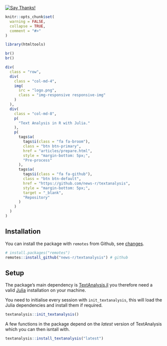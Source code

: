 <!-- badges go here -->
[![Say Thanks!](https://img.shields.io/badge/Say%20Thanks-!-1EAEDB.svg)](https://saythanks.io/to/JohnCoene)
<!-- badges: end -->

```r
knitr::opts_chunk$set(
  warning = FALSE,
  collapse = TRUE,
  comment = "#>"
)

library(htmltools)
```

```r
br()
br()

div(
  class = "row",
  div(
    class = "col-md-4",
    img(
      src = "logo.png",
      class = "img-responsive responsive-img"
    )
  ),
  div(
    class = "col-md-8",
    p(
      "Text Analysis in R with Julia."
    ),
    p(
      tags$a(
        tags$i(class = "fa fa-broom"),
        class = "btn btn-primary",
        href = "articles/prepare.html",
        style = "margin-bottom: 5px;",
        "Pre-process"
      ),
      tags$a(
        tags$i(class = "fa fa-github"),
        class = "btn btn-default",
        href = "https://github.com/news-r/textanalysis",
        style = "margin-bottom: 5px;",
        target = "_blank",
        "Repository"
      )
    )
  )
)
```

## Installation

You can install the package with `remotes` from Github, see [changes](news/index.html).

```r
# install.packages("remotes")
remotes::install_github("news-r/textanalysis") # github
```

## Setup

The package's main dependency is [TextAnalysis.jl](https://github.com/JuliaText/TextAnalysis.jl) you therefore need a valid [Julia](https://julialang.org) installation on your machine.

You need to initialise every session with `init_textanalysis`, this will load the Julia dependencies and install them if required.

```r
textanalysis::init_textanalysis()
```

A few functions in the package depend on the _latest_ version of TextAnalysis which you can then isntall with.

```r
textanalysis::install_textanalysis("latest")
```
